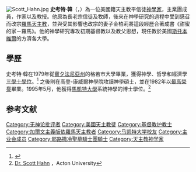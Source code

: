 [[File:Scott_Hahn.jpg|thumb]]
'''史考特·韓'''（{{lang-en|Scott W. Hahn}}，{{bd|1957年|10月28日}}）為一位美國籍天主教平信徒[[神學家|神學家]]，主業團成員，作家以及教授。他原為長老宗信徒及牧師，後來在神學研究的過程中受到感召而改宗[[羅馬天主教|羅馬天主教]]，並與受其影響也改宗的妻子金柏莉將這段經歷合著成書《甜蜜的家－羅馬》。他的神學研究專攻初期基督教以及教父思想，現任教於美國[[斯托本維爾|斯托本維爾]]的方濟各大學。

==學歷==
史考特·韓在1979年從[[賓夕法尼亞州|賓夕法尼亞州]]的格若市大學畢業，獲得神學、哲學和經濟學[[雙學士|三學士]][[文學士|學位]]。<ref>{{cite book|last=Morrow|first=Jeffrey L.|title=Encyclopedia of Christian Literature.|url=https://archive.org/details/encyclopediachri00kuri|year=2010|publisher=Scarecrow Press|location=Lanham, Md.|isbn=9780810869837|pages=[https://archive.org/details/encyclopediachri00kuri/page/352 352]–353|editor=James D. Smith|chapter=Scott Hahn (1957-)}}</ref> 之後則在高登-康威爾神學院攻讀神學碩士，並在1982年以[[拉丁文學位榮譽|最高榮譽]]畢業。1995年5月，他獲得[[馬凱特大學|馬凱特大學]]系統神學的博士學位。<ref>[http://university.acton.org/faculty/dr-scott-hahn Dr. Scott Hahn] {{Wayback|url=http://university.acton.org/faculty/dr-scott-hahn |date=20160911133146 }}，Acton University</ref>

==参考文献==
{{reflist}}

{{wikiquotelang|en|Scott Hahn}}
{{normdaten}}
{{DEFAULTSORT:hahn}}
[[Category:无神论批评者|Category:无神论批评者]]
[[Category:美國天主教徒|Category:美國天主教徒]]
[[Category:基督教护教士|Category:基督教护教士]]
[[Category:加爾文主義皈依羅馬天主教者|Category:加爾文主義皈依羅馬天主教者]]
[[Category:马凯特大学校友|Category:马凯特大学校友]]
[[Category:主业会成员|Category:主业会成员]]
[[Category:耶路撒冷聖墓騎士團騎士|Category:耶路撒冷聖墓騎士團騎士]]
[[Category:天主教神学家|Category:天主教神学家]]
{{美國人物小作品}}